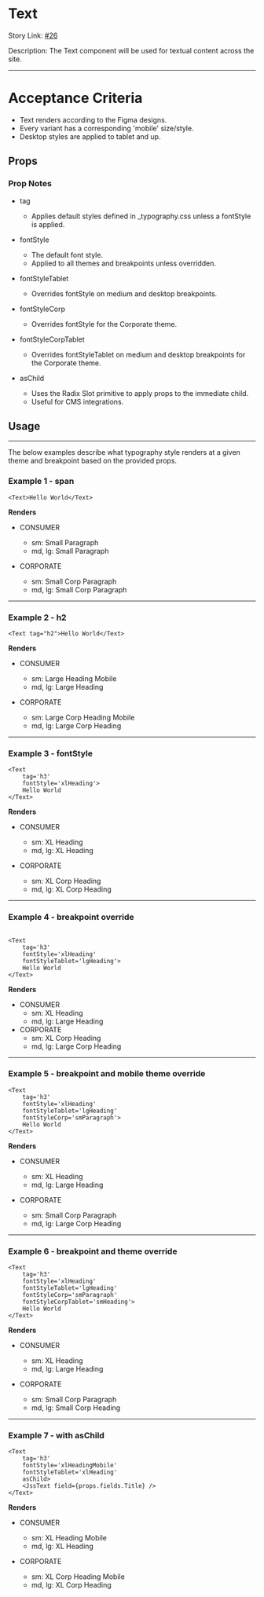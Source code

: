 
<Meta
    title='Design System/atoms/Text/Docs'
    of={TextStories}
/>

# Text

Story Link: [#26](https://github.com/ahc-digital/migration-planning-tracking/issues/26)

Description: The Text component will be used for textual content across the site.

---

# Acceptance Criteria

- Text renders according to the Figma designs.
- Every variant has a corresponding 'mobile' size/style.
- Desktop styles are applied to tablet and up.

<Stories />

## Props

<Controls />

### Prop Notes

- tag
  - Applies default styles defined in _typography.css unless a fontStyle is applied.

- fontStyle
  - The default font style.
  - Applied to all themes and breakpoints unless overridden.

- fontStyleTablet
  - Overrides fontStyle on medium and desktop breakpoints.

- fontStyleCorp
  - Overrides fontStyle for the Corporate theme.

- fontStyleCorpTablet
  - Overrides fontStyleTablet on medium and desktop breakpoints for the Corporate theme.

- asChild
  - Uses the Radix Slot primitive to apply props to the immediate child.
  - Useful for CMS integrations.

## Usage
---
The below examples describe what typography style renders at a given theme and breakpoint based on the provided props.

### Example 1 -  span

```tsx
<Text>Hello World</Text>
```

**Renders**

- CONSUMER
  - sm: Small Paragraph
  - md, lg: Small Paragraph

- CORPORATE
  - sm: Small Corp Paragraph
  - md, lg: Small Corp Paragraph

---
### Example 2 - h2

```tsx
<Text tag="h2">Hello World</Text>
```

**Renders**

- CONSUMER
  - sm: Large Heading Mobile
  - md, lg: Large Heading

- CORPORATE
  - sm: Large Corp Heading Mobile
  - md, lg: Large Corp Heading

---

### Example 3 - fontStyle

```tsx
<Text
    tag='h3'
    fontStyle='xlHeading'>
    Hello World
</Text>
```

**Renders**

- CONSUMER
  - sm: XL Heading
  - md, lg: XL Heading

- CORPORATE
  - sm: XL Corp Heading
  - md, lg: XL Corp Heading

---

### Example 4 - breakpoint override

```tsx

<Text
    tag='h3'
    fontStyle='xlHeading'
    fontStyleTablet='lgHeading'>
    Hello World
</Text>

```

**Renders**

- CONSUMER
  - sm: XL Heading
  - md, lg: Large Heading
- CORPORATE
  - sm: XL Corp Heading
  - md, lg: Large Corp Heading

---

### Example 5 - breakpoint and mobile theme override

```tsx
<Text
    tag='h3'
    fontStyle='xlHeading'
    fontStyleTablet='lgHeading'
    fontStyleCorp='smParagraph'>
    Hello World
</Text>
```

**Renders**

- CONSUMER
  - sm: XL Heading
  - md, lg: Large Heading

- CORPORATE
  - sm: Small Corp Paragraph
  - md, lg: Large Corp Heading


---

### Example 6 - breakpoint and theme override

```tsx
<Text
    tag='h3'
    fontStyle='xlHeading'
    fontStyleTablet='lgHeading'
    fontStyleCorp='smParagraph'
    fontStyleCorpTablet='smHeading'>
    Hello World
</Text>
```

**Renders**

- CONSUMER
  - sm: XL Heading
  - md, lg: Large Heading

- CORPORATE
  - sm: Small Corp Paragraph
  - md, lg: Small Corp Heading

---

### Example 7 - with asChild

```tsx
<Text
    tag='h3'
    fontStyle='xlHeadingMobile'
    fontStyleTablet='xlHeading'
    asChild>
    <JssText field={props.fields.Title} />
</Text>
```

**Renders**

- CONSUMER
  - sm: XL Heading Mobile
  - md, lg: XL Heading

- CORPORATE
  - sm: XL Corp Heading Mobile
  - md, lg: XL Corp Heading
